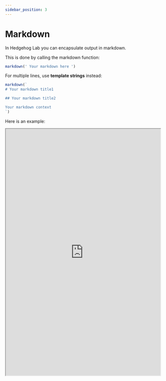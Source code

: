 ```yaml
---
sidebar_position: 3
---
```


# Markdown

In Hedgehog Lab you can encapsulate output in markdown. 

This is done by calling the markdown function: 

```js
markdown(' Your markdown here ')
```

For multiple lines, use **template strings** instead:

```js
markdown(` 
# Your markdown title1

## Your markdown title2 

Your markdown context
`)
```

Here is an example:

<iframe src="https://hlab.app/s/docs/markdown_hbook"
    width="100%"
    height="800px"/>

:::tip

To learn **markdown** one can use Google for a variety of many resources. 

:::
